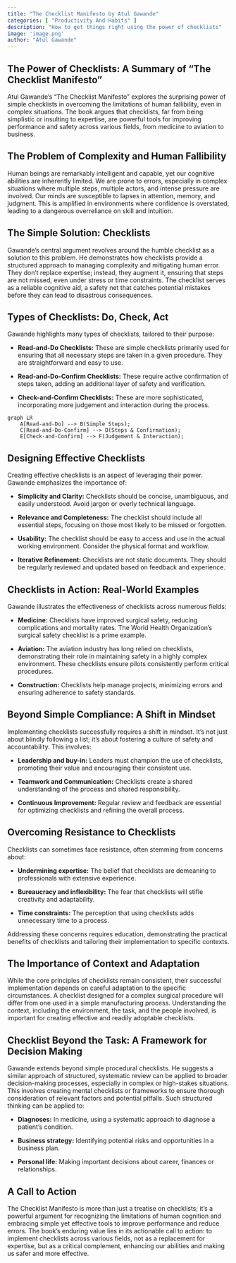 ```yaml
---
title: "The Checklist Manifesto by Atul Gawande"
categories: [ "Productivity And Habits" ]
description: "How to get things right using the power of checklists"
image: 'image.png'
author: "Atul Gawande"
---
```

## The Power of Checklists: A Summary of "The Checklist Manifesto"

Atul Gawande's "The Checklist Manifesto" explores the surprising power of simple checklists in overcoming the limitations of human fallibility, even in complex situations.  The book argues that checklists, far from being simplistic or insulting to expertise, are powerful tools for improving performance and safety across various fields, from medicine to aviation to business.

## The Problem of Complexity and Human Fallibility

Human beings are remarkably intelligent and capable, yet our cognitive abilities are inherently limited.  We are prone to errors, especially in complex situations where multiple steps, multiple actors, and intense pressure are involved.  Our minds are susceptible to lapses in attention, memory, and judgment. This is amplified in environments where confidence is overstated, leading to a dangerous overreliance on skill and intuition.


## The Simple Solution: Checklists

Gawande's central argument revolves around the humble checklist as a solution to this problem. He demonstrates how checklists provide a structured approach to managing complexity and mitigating human error. They don't replace expertise; instead, they augment it, ensuring that steps are not missed, even under stress or time constraints. The checklist serves as a reliable cognitive aid, a safety net that catches potential mistakes before they can lead to disastrous consequences.


## Types of Checklists: Do, Check, Act

Gawande highlights many types of checklists, tailored to their purpose:

* **Read-and-Do Checklists:** These are simple checklists primarily used for ensuring that all necessary steps are taken in a given procedure.  They are straightforward and easy to use.

* **Read-and-Do-Confirm Checklists:** These require active confirmation of steps taken, adding an additional layer of safety and verification.

* **Check-and-Confirm Checklists:** These are more sophisticated, incorporating more judgement and interaction during the process.

```mermaid
graph LR
    A[Read-and-Do] --> B(Simple Steps);
    C[Read-and-Do-Confirm] --> D(Steps & Confirmation);
    E[Check-and-Confirm] --> F(Judgement & Interaction);
```

## Designing Effective Checklists

Creating effective checklists is an aspect of leveraging their power. Gawande emphasizes the importance of:

* **Simplicity and Clarity:** Checklists should be concise, unambiguous, and easily understood.  Avoid jargon or overly technical language.

* **Relevance and Completeness:**  The checklist should include all essential steps, focusing on those most likely to be missed or forgotten.

* **Usability:** The checklist should be easy to access and use in the actual working environment.  Consider the physical format and workflow.

* **Iterative Refinement:**  Checklists are not static documents. They should be regularly reviewed and updated based on feedback and experience.

##  Checklists in Action: Real-World Examples

Gawande illustrates the effectiveness of checklists across numerous fields:

* **Medicine:** Checklists have improved surgical safety, reducing complications and mortality rates. The World Health Organization's surgical safety checklist is a prime example.

* **Aviation:** The aviation industry has long relied on checklists, demonstrating their role in maintaining safety in a highly complex environment. These checklists ensure pilots consistently perform critical procedures.

* **Construction:** Checklists help manage projects, minimizing errors and ensuring adherence to safety standards.


## Beyond Simple Compliance:  A Shift in Mindset

Implementing checklists successfully requires a shift in mindset.  It's not just about blindly following a list; it's about fostering a culture of safety and accountability.  This involves:

* **Leadership and buy-in:** Leaders must champion the use of checklists, promoting their value and encouraging their consistent use.

* **Teamwork and Communication:** Checklists create a shared understanding of the process and shared responsibility.

* **Continuous Improvement:** Regular review and feedback are essential for optimizing checklists and refining the overall process.

## Overcoming Resistance to Checklists

Checklists can sometimes face resistance, often stemming from concerns about:

* **Undermining expertise:**  The belief that checklists are demeaning to professionals with extensive experience.

* **Bureaucracy and inflexibility:** The fear that checklists will stifle creativity and adaptability.

* **Time constraints:** The perception that using checklists adds unnecessary time to a process.

Addressing these concerns requires education, demonstrating the practical benefits of checklists and tailoring their implementation to specific contexts.


##  The Importance of Context and Adaptation

While the core principles of checklists remain consistent, their successful implementation depends on careful adaptation to the specific circumstances. A checklist designed for a complex surgical procedure will differ from one used in a simple manufacturing process. Understanding the context, including the environment, the task, and the people involved, is important for creating effective and readily adoptable checklists.

## Checklist Beyond the Task:  A Framework for Decision Making

Gawande extends beyond simple procedural checklists. He suggests a similar approach of structured, systematic review can be applied to broader decision-making processes, especially in complex or high-stakes situations. This involves creating mental checklists or frameworks to ensure thorough consideration of relevant factors and potential pitfalls. Such structured thinking can be applied to:

* **Diagnoses:** In medicine, using a systematic approach to diagnose a patient’s condition.

* **Business strategy:** Identifying potential risks and opportunities in a business plan.

* **Personal life:** Making important decisions about career, finances or relationships.

## A Call to Action

The Checklist Manifesto is more than just a treatise on checklists; it's a powerful argument for recognizing the limitations of human cognition and embracing simple yet effective tools to improve performance and reduce errors. The book's enduring value lies in its actionable call to action: to implement checklists across various fields, not as a replacement for expertise, but as a critical complement, enhancing our abilities and making us safer and more effective.

